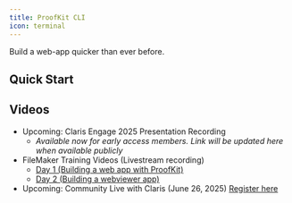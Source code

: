 ```yaml
---
title: ProofKit CLI
icon: terminal
---
```



Build a web-app quicker than ever before.

## Quick Start
<InitCommand />

<Card title="Full Getting Started Guide" description="Learn how to build a new ProofKit project from scratch." href="/docs/cli/guides/getting-started" />
 
## Videos
- Upcoming: Claris Engage 2025 Presentation Recording
    - _Available now for early access members. Link will be updated here when available publicly_
- FileMaker Training Videos (Livestream recording)
    - [Day 1 (Building a web app with ProofKit)](https://youtu.be/mqq8gtn07fk?si=CU9FsZeZKbxk6iwx)
    - [Day 2 (Building a webviewer app)](https://youtu.be/irInOmpKCrE?si=BD1qOYGsE05LAKdY)
- Upcoming: Community Live with Claris (June 26, 2025) [Register here](https://appleinc.webex.com/webappng/sites/appleinc/meeting/register/40e3f91b69cf4dd98ec271e304d2dc57?ticket=4832534b00000007b44dcfc30d90251f74ac5b13135c81a6192ac86946e2e67fe7b2a98bf5a25c67&timestamp=1748978525593&RGID=r37efa33fd62af5b4eb95357ef89759ef&isAutoPopRegisterForm=false)









